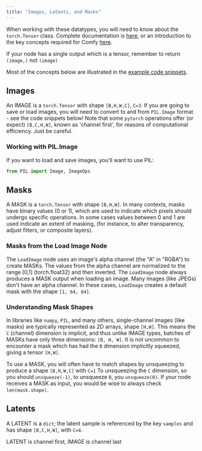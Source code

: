```yaml
---
title: "Images, Latents, and Masks"
---
```


When working with these datatypes, you will need to know about the `torch.Tensor` class. 
Complete documentation is [here](https://pytorch.org/docs/stable/tensors.html), or 
an introduction to the key concepts required for Comfy [here](./tensors).

<Warning>If your node has a single output which is a tensor, remember to return `(image,)` not `(image)`</Warning>

Most of the concepts below are illustrated in the [example code snippets](./custom_node_snippets).

## Images

An IMAGE is a `torch.Tensor` with shape `[B,H,W,C]`, `C=3`. If you are going to save or load images, you will 
need to convert to and from `PIL.Image` format - see the code snippets below! Note that some `pytorch` operations
offer (or expect) `[B,C,H,W]`, known as 'channel first', for reasons of computational efficiency. Just be careful.

### Working with PIL.Image

If you want to load and save images, you'll want to use PIL:
```python
from PIL import Image, ImageOps
```

## Masks

A MASK is a `torch.Tensor` with shape `[B,H,W]`. 
In many contexts, masks have binary values (0 or 1), which are used to indicate which pixels should undergo specific operations. 
In some cases values between 0 and 1 are used indicate an extent of masking, (for instance, to alter transparency, adjust filters, or composite layers). 

### Masks from the Load Image Node

The `LoadImage` node uses an image's alpha channel (the "A" in "RGBA") to create MASKs. 
The values from the alpha channel are normalized to the range [0,1] (torch.float32) and then inverted. 
The `LoadImage` node always produces a MASK output when loading an image. Many images (like JPEGs) don't have an alpha channel. 
In these cases, `LoadImage` creates a default mask with the shape `[1, 64, 64]`.

### Understanding Mask Shapes

In libraries like `numpy`, `PIL`, and many others, single-channel images (like masks) are typically represented as 2D arrays, shape `[H,W]`.
This means the `C` (channel) dimension is implicit, and thus unlike IMAGE types, batches of MASKs have only three dimensions: `[B, H, W]`. 
It is not uncommon to encounter a mask which has had the `B` dimension implicitly squeezed, giving a tensor `[H,W]`.

To use a MASK, you will often have to match shapes by unsqueezing to produce a shape `[B,H,W,C]` with `C=1`
To unsqueezing the `C` dimension, so you should `unsqueeze(-1)`, to unsqueeze `B`, you `unsqueeze(0)`. 
If your node receives a MASK as input, you would be wise to always check `len(mask.shape)`. 

## Latents

A LATENT is a `dict`; the latent sample is referenced by the key `samples` and has shape `[B,C,H,W]`, with `C=4`.

<Tip>LATENT is channel first, IMAGE is channel last</Tip>

